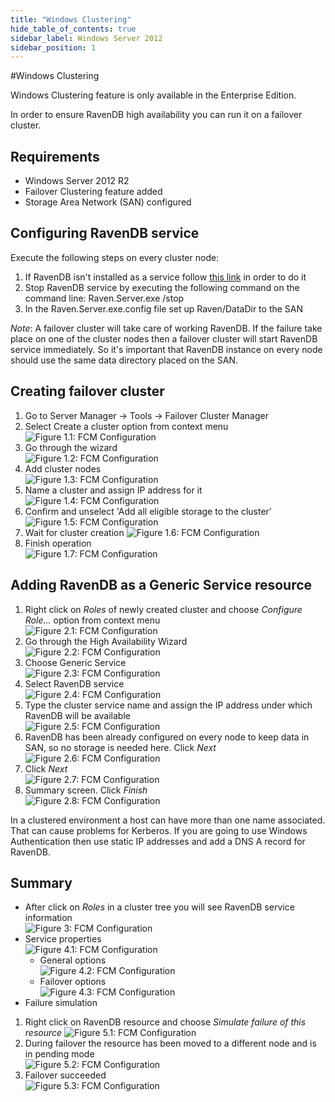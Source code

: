 ```yaml
---
title: "Windows Clustering"
hide_table_of_contents: true
sidebar_label: Windows Server 2012
sidebar_position: 1
---
```



#Windows Clustering

<Admonition type="info" title="">
Windows Clustering feature is only available in the Enterprise Edition.
</Admonition>

In order to ensure RavenDB high availability you can run it on a failover cluster.

## Requirements
* Windows Server 2012 R2
* Failover Clustering feature added
* Storage Area Network (SAN) configured

## Configuring RavenDB service
Execute the following steps on every cluster node:

1. If RavenDB isn't installed as a service follow [this link](https://ravendb.net/docs/server/deployment/as-a-service) in order to do it
2. Stop RavenDB service by executing the following command on the command line: Raven.Server.exe /stop
3. In the Raven.Server.exe.config file set up Raven/DataDir to the SAN

*Note*: A failover cluster will take care of working RavenDB. If the failure take place on one of the cluster nodes then a failover cluster will start RavenDB service immediately. So it's important that RavenDB instance on every node should use the same data directory placed on the SAN. 

## Creating failover cluster

1. Go to Server Manager -&gt; Tools -&gt; Failover Cluster Manager
2. Select Create a cluster option from context menu  
![Figure 1.1: FCM Configuration](./assets/01CreateCluster_2012.jpg)
3. Go through the wizard   
![Figure 1.2: FCM Configuration](./assets/01CreateCluster_Wizard01_2012.jpg)
4. Add cluster nodes  
![Figure 1.3: FCM Configuration](./assets/01CreateCluster_Wizard02_2012.jpg)
5. Name a cluster and assign IP address for it  
![Figure 1.4: FCM Configuration](./assets/01CreateCluster_Wizard08_2012.jpg)
6. Confirm and unselect 'Add all eligible storage to the cluster'
![Figure 1.5: FCM Configuration](./assets/01CreateCluster_Wizard09_2012.jpg)
7. Wait for cluster creation
![Figure 1.6: FCM Configuration](./assets/01CreateCluster_Wizard10_2012.jpg)
7. Finish operation   
![Figure 1.7: FCM Configuration](./assets/01CreateCluster_Wizard11_2012.jpg)

## Adding RavenDB as a Generic Service resource

1. Right click on *Roles* of newly created cluster and choose *Configure Role...* option from context menu  
![Figure 2.1: FCM Configuration](./assets/02ConfigureService_2012.jpg)
2. Go through the High Availability Wizard  
![Figure 2.2: FCM Configuration](./assets/02ConfigureService_Wizard01_2012.jpg)
3. Choose Generic Service  
![Figure 2.3: FCM Configuration](./assets/02ConfigureService_Wizard02_2012.jpg)
4. Select RavenDB service  
![Figure 2.4: FCM Configuration](./assets/02ConfigureService_Wizard03_2012.jpg)
5. Type the cluster service name and assign the IP address under which RavenDB will be available  
![Figure 2.5: FCM Configuration](./assets/02ConfigureService_Wizard04_2012.jpg)
6. RavenDB has been already configured on every node to keep data in SAN, so no storage is needed here. Click *Next*  
![Figure 2.6: FCM Configuration](./assets/02ConfigureService_Wizard05_2012.jpg)
7. Click *Next*  
![Figure 2.7: FCM Configuration](./assets/02ConfigureService_Wizard06_2012.jpg)
8. Summary screen. Click *Finish*  
![Figure 2.8: FCM Configuration](./assets/02ConfigureService_Wizard07_2012.jpg)

<Admonition type="info" title="Windows Authentication usage" id="windows-authentication-usage" href="#windows-authentication-usage">
In a clustered environment a host can have more than one name associated. That can cause problems for Kerberos.
If you are going to use Windows Authentication then use static IP addresses and add a DNS A record for RavenDB.
</Admonition>

## Summary

* After click on *Roles* in a cluster tree you will see RavenDB service information  
![Figure 3: FCM Configuration](./assets/03ServiceInstalled_2012.jpg)
* Service properties  
![Figure 4.1: FCM Configuration](./assets/04ServiceProperties_2012.jpg)
	* General options  
![Figure 4.2: FCM Configuration](./assets/04ServiceProperties_01General_2012.jpg)
	* Failover options  
![Figure 4.3: FCM Configuration](./assets/04ServiceProperties_02Failover_2012.jpg)
* Failure simulation  
 1. Right click on RavenDB resource and choose *Simulate failure of this resource* 
![Figure 5.1: FCM Configuration](./assets/05FailureSimulation_2012.jpg)
 2. During failover the resource has been moved to a different node and is in pending mode  
![Figure 5.2: FCM Configuration](./assets/05FailureSimulation_Pending_2012.jpg)
 3. Failover succeeded  
![Figure 5.3: FCM Configuration](./assets/05FailureSimulation_FailoverSuccess_2012.jpg)